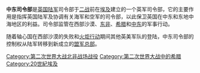 {{expand|time=2014-02-22T04:31:25+00:00}}
{{Unreferenced|time=2014-02-21T16:54:01+00:00}}
'''中东司令部'''是[[英国陆军|英国陆军]]司令部于[[二战|二战]]前在[[埃及|埃及]]建立的一个英军司令部，它的主要作用是指挥英国陆军及协调有关海军和空军的司令部，以此保卫英国在中东和东地中海地区的利益。司令部监管在西部沙漠、[[东非|东非]]、[[希腊|希腊]]和[[中东|中东]]的军事行动。

随着轴心国在西部沙漠的失败和[[火炬行动|火炬行动]]期间其他英美军队的登陆，中东司令部的控制权从陆军转移到新成立的[[盟军总部|盟军总部]]。

{{军事小作品}}
[[Category:第二次世界大战北非战场战役|Category:第二次世界大战北非战场战役]]
[[Category:第二次世界大战中的希腊|Category:第二次世界大战中的希腊]]
[[Category:20世紀埃及|Category:20世紀埃及]]